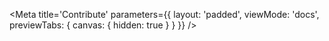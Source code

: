 
<Meta
    title='Contribute'
    parameters={{
        layout: 'padded',
        viewMode: 'docs',
        previewTabs: { canvas: { hidden: true } }
    }}
/>

<Contribute />

